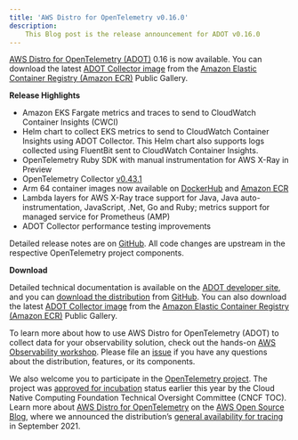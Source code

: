 ```yaml
---
title: 'AWS Distro for OpenTelemetry v0.16.0'
description:
    This Blog post is the release announcement for ADOT v0.16.0
---
```



<SectionSeparator />

[AWS Distro for OpenTelemetry (ADOT)](https://aws-otel.github.io/) 0.16 is now available. You can download the latest [ADOT Collector image](https://gallery.ecr.aws/aws-observability/aws-otel-collector) from the [Amazon Elastic Container Registry (Amazon ECR)](https://aws.amazon.com/ecr/) Public Gallery.

<SectionSeparator />

**Release Highlights**

* Amazon EKS Fargate metrics and traces to send to CloudWatch Container Insights (CWCI)
* Helm chart to collect EKS metrics to send to CloudWatch Container Insights using ADOT Collector. This Helm chart also supports logs collected using FluentBit sent to CloudWatch Container Insights.
* OpenTelemetry Ruby SDK with manual instrumentation for AWS X-Ray in Preview
* OpenTelemetry Collector [v0.43.1](https://github.com/open-telemetry/opentelemetry-collector/releases/tag/v0.38.0)
* Arm 64 container images now available on [DockerHub](https://hub.docker.com/r/amazon/aws-otel-collector/tags) and [Amazon ECR](https://gallery.ecr.aws/aws-observability/aws-otel-collector)
* Lambda layers for AWS X-Ray trace support for Java, Java auto-instrumentation, JavaScript, .Net, Go and Ruby; metrics support for managed service for Prometheus (AMP)
* ADOT Collector performance testing improvements

Detailed release notes are on [GitHub](https://github.com/aws-observability/aws-otel-collector/releases). All code changes are upstream in the respective OpenTelemetry project components.

**Download**

Detailed technical documentation is available on the [ADOT developer site](https://aws-otel.github.io/), and you can [download the distribution](https://aws-otel.github.io/download) from [GitHub](https://github.com/aws-observability/aws-otel-collector/releases/tag/v0.16.0). You can also download the latest [ADOT Collector image](https://gallery.ecr.aws/aws-observability/aws-otel-collector) from the [Amazon Elastic Container Registry (Amazon ECR)](https://aws.amazon.com/ecr/) Public Gallery.

To learn more about how to use AWS Distro for OpenTelemetry (ADOT) to collect data for your observability solution, check out the hands-on [AWS Observability workshop](https://observability.workshop.aws/en/adot.html). Please file an [issue](https://github.com/aws-observability/aws-otel-community/issues) if you have any questions about the distribution, features, or its components.

We also welcome you to participate in the [OpenTelemetry project](https://github.com/open-telemetry). The project was [approved for incubation](https://www.cncf.io/blog/2021/08/26/opentelemetry-becomes-a-cncf-incubating-project/) status earlier this year by the Cloud Native Computing Foundation Technical Oversight Committee (CNCF TOC). Learn more about [AWS Distro for OpenTelemetry](https://aws.amazon.com/blogs/opensource/category/management-tools/aws-distro-for-opentelemetry/) on the [AWS Open Source Blog](https://aws.amazon.com/blogs/opensource/category/management-tools/aws-distro-for-opentelemetry/), where we announced the distribution’s [general availability for tracing](https://aws.amazon.com/blogs/opensource/aws-distro-for-opentelemetry-is-now-ga-for-tracing/) in September 2021.
